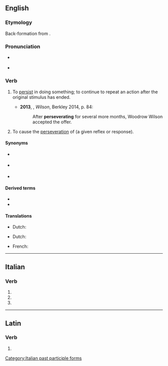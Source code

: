 ==English==

===Etymology===
Back-formation from {{m|en|perseveration}}.

===Pronunciation===
* {{a|UK}} {{IPA|en|/pəːˈsɛvəɹeɪt/}}
* {{a|US}} {{IPA|en|/pɚˈsɛvəˌɹeɪt/}}

===Verb===
{{en-verb}}

# {{lb|en|instransitive|chiefly|_|psychology}} To [[persist]] in doing something; to continue to repeat an action after the original stimulus has ended.
#* '''2013''', {{w|A Scott Berg}}, ''Wilson'', Berkley 2014, p. 84:
#*: After '''perseverating''' for several more months, Woodrow Wilson accepted the offer.
# {{lb|en|transitive|psychology}} To cause the [[perseveration]] of (a given reflex or response).

====Synonyms====
* {{l|en|obsesses}} {{qualifier|excess attention or obsession}}
* {{l|en|keep on}} {{qualifier|to repeat}}
* {{l|en|harp}} {{qualifier|to repeat; verb}}

====Derived terms====
* {{l|en|perseveration}}
* {{l|en|perseveratory}}

====Translations====
{{trans-top|behaviour of exclusive and lasting obsession to a detail others consider minor}}
* Dutch: {{t+|nl|volharden}} {{t+|nl|volhouden}}
{{trans-mid}}
{{trans-bottom}}

{{trans-top|to repeat or continue a pattern}}
* Dutch: {{t+|nl|steeds weerkeren}}
{{trans-mid}}
{{trans-bottom}}

{{checktrans-top}}
* French: {{t+check|fr|persévérer}}
{{trans-mid}}
{{trans-bottom}}

----

==Italian==

===Verb===
{{head|it|verb form}}

# {{inflection of|it|perseverare||2|p|pres|indc}}
# {{inflection of|it|perseverare||2|p|impr}}
# {{feminine plural of|it|perseverato}}

[[Category:Italian past participle forms]]

----

==Latin==

===Verb===
{{la-verb-form|persevērāte}}

# {{inflection of|la|persevērō||2|p|pres|actv|impr}}